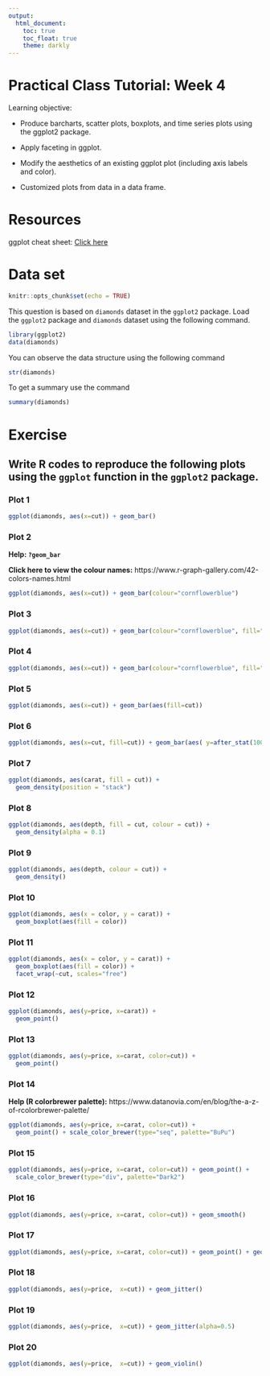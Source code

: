 ```yaml
---
output: 
  html_document:
    toc: true
    toc_float: true 
    theme: darkly
---
```


# Practical Class Tutorial: Week 4

Learning objective:

- Produce barcharts, scatter plots, boxplots, and time series plots using the ggplot2 package.

- Apply faceting in ggplot.

- Modify the aesthetics of an existing ggplot plot (including axis labels and color).

- Customized plots from data in a data frame.

# Resources

ggplot cheat sheet: [Click here](/slides/data-visualization-2.1.pdf)

# Data set

```r
knitr::opts_chunk$set(echo = TRUE)
```

This question is based on `diamonds` dataset in the `ggplot2` package. Load the `ggplot2` package and `diamonds` dataset using the following command.

```r
library(ggplot2)
data(diamonds)
```


You can observe the data structure using the following command

```r
str(diamonds)
```

To get a summary use the command

```r
summary(diamonds)
```

# Exercise

## Write R codes to reproduce the following plots using  the `ggplot` function in the `ggplot2` package. 

### Plot 1

```r
ggplot(diamonds, aes(x=cut)) + geom_bar()

```

### Plot 2

**Help: `?geom_bar`**

**Click here to view the colour names:** https://www.r-graph-gallery.com/42-colors-names.html

```r
ggplot(diamonds, aes(x=cut)) + geom_bar(colour="cornflowerblue")

```

### Plot 3

```r
ggplot(diamonds, aes(x=cut)) + geom_bar(colour="cornflowerblue", fill="deeppink")

```

### Plot 4

```r
ggplot(diamonds, aes(x=cut)) + geom_bar(colour="cornflowerblue", fill="cornflowerblue")

```

### Plot 5

```r
ggplot(diamonds, aes(x=cut)) + geom_bar(aes(fill=cut))

```

### Plot 6

```r
ggplot(diamonds, aes(x=cut, fill=cut)) + geom_bar(aes( y=after_stat(100*count/sum(count))))

```

### Plot 7

```r
ggplot(diamonds, aes(carat, fill = cut)) +
  geom_density(position = "stack")
```

### Plot 8

```r
ggplot(diamonds, aes(depth, fill = cut, colour = cut)) +
  geom_density(alpha = 0.1)
```

### Plot 9

```r
ggplot(diamonds, aes(depth, colour = cut)) +
  geom_density()
```

### Plot 10

```r
ggplot(diamonds, aes(x = color, y = carat)) +
  geom_boxplot(aes(fill = color))
```


### Plot 11

```r
ggplot(diamonds, aes(x = color, y = carat)) +
  geom_boxplot(aes(fill = color)) +
  facet_wrap(~cut, scales="free")

```

### Plot 12

```r
ggplot(diamonds, aes(y=price, x=carat)) +
  geom_point()
```


### Plot 13

```r
ggplot(diamonds, aes(y=price, x=carat, color=cut)) +
  geom_point()
```

### Plot 14

**Help (R colorbrewer palette):** https://www.datanovia.com/en/blog/the-a-z-of-rcolorbrewer-palette/

```r
ggplot(diamonds, aes(y=price, x=carat, color=cut)) +
  geom_point() + scale_color_brewer(type="seq", palette="BuPu")
```


### Plot 15


```r
ggplot(diamonds, aes(y=price, x=carat, color=cut)) + geom_point() + 
  scale_color_brewer(type="div", palette="Dark2")
```

### Plot 16


```r
ggplot(diamonds, aes(y=price, x=carat, color=cut)) + geom_smooth() 
```

### Plot 17


```r
ggplot(diamonds, aes(y=price, x=carat, color=cut)) + geom_point() + geom_smooth() 
```

### Plot 18

```r
ggplot(diamonds, aes(y=price,  x=cut)) + geom_jitter() 
```

### Plot 19

```r
ggplot(diamonds, aes(y=price,  x=cut)) + geom_jitter(alpha=0.5) 
```

### Plot 20

```r
ggplot(diamonds, aes(y=price,  x=cut)) + geom_violin() 
```


